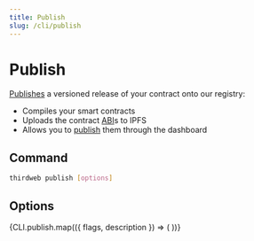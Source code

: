 ```yaml
---
title: Publish
slug: /cli/publish
---
```



# Publish

[Publishes](/publish) a versioned release of your contract onto our registry:

- Compiles your smart contracts
- Uploads the contract [ABI](https://docs.soliditylang.org/en/v0.8.17/abi-spec.html)s to IPFS
- Allows you to [publish](/publish) them through the dashboard

## Command

```bash
thirdweb publish [options]
```

## Options

<div>
  {CLI.publish.map(({ flags, description }) => (
    <CLIOptions flags={flags} description={description} />
  ))}
</div>
